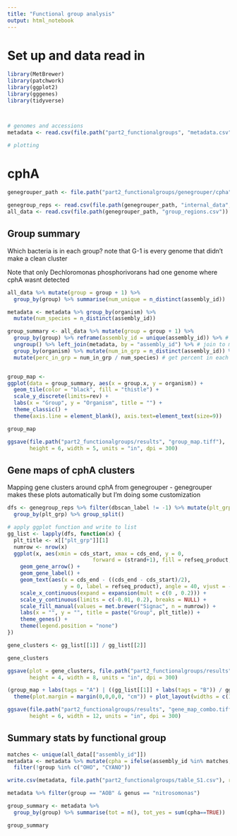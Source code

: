 ```yaml
---
title: "Functional group analysis"
output: html_notebook
---
```


# Set up and data read in

```r
library(MetBrewer)
library(patchwork)
library(ggplot2)
library(gggenes)
library(tidyverse)



# genomes and accessions
metadata <- read.csv(file.path("part2_functionalgroups", "metadata.csv"), header = TRUE)

# plotting

```

# cphA 


```r

genegrouper_path <- file.path("part2_functionalgroups/genegrouper/cpha")

genegroup_reps <- read.csv(file.path(genegrouper_path, "internal_data", "rtable_region_representatives.csv"), header = TRUE)
all_data <- read.csv(file.path(genegrouper_path, "group_regions.csv"))

```

## Group summary
Which bacteria is in each group? note that G-1 is every genome that didn't make a clean cluster

Note that only Dechloromonas phosphorivorans had one genome where cphA wasnt detected
```r

all_data %>% mutate(group = group + 1) %>%
  group_by(group) %>% summarise(num_unique = n_distinct(assembly_id))

metadata <- metadata %>% group_by(organism) %>% 
  mutate(num_species = n_distinct(assembly_id))

group_summary <- all_data %>% mutate(group = group + 1) %>%
  group_by(group) %>% reframe(assembly_id = unique(assembly_id)) %>% # get unique assembly ids by group
  ungroup() %>% left_join(metadata, by = "assembly_id") %>% # join to metadata 
  group_by(organism) %>% mutate(num_in_grp = n_distinct(assembly_id)) %>% # count number of species in each group
  mutate(perc_in_grp = num_in_grp / num_species) # get percent in each group


group_map <- 
ggplot(data = group_summary, aes(x = group.x, y = organism)) +
  geom_tile(color = "black", fill = "thistle") + 
  scale_y_discrete(limits=rev) +
  labs(x = "Group", y = "Organism", title = "") + 
  theme_classic() +
  theme(axis.line = element_blank(), axis.text=element_text(size=9))

group_map

ggsave(file.path("part2_functionalgroups/results", "group_map.tiff"), 
       height = 6, width = 5, units = "in", dpi = 300)


```




## Gene maps of cphA clusters
Mapping gene clusters around cphA from genegrouper - genegrouper makes these plots automatically but I'm doing some customization 

```r

dfs <- genegroup_reps %>% filter(dbscan_label != -1) %>% mutate(plt_grp = dbscan_label + 1) %>%
  group_by(plt_grp) %>% group_split()

# apply ggplot function and write to list
gg_list <- lapply(dfs, function(x) {
  plt_title <- x[["plt_grp"]][1]
  numrow <- nrow(x) 
  ggplot(x, aes(xmin = cds_start, xmax = cds_end, y = 0, 
                           forward = (strand+1), fill = refseq_product, label = refseq_gene)) +
    geom_gene_arrow() + 
    geom_gene_label() +
    geom_text(aes(x = cds_end - ((cds_end - cds_start)/2), 
                  y = 0, label = refseq_product), angle = 40, vjust = -1.5, hjust = 0, size = 3) + 
    scale_x_continuous(expand = expansion(mult = c(0 , 0.2))) + 
    scale_y_continuous(limits = c(-0.01, 0.2), breaks = NULL) + 
    scale_fill_manual(values = met.brewer("Signac", n = numrow)) + 
    labs(x = "", y = "", title = paste("Group", plt_title)) + 
    theme_genes() +
    theme(legend.position = "none")
})

gene_clusters <- gg_list[[1]] / gg_list[[2]]

gene_clusters

ggsave(plot = gene_clusters, file.path("part2_functionalgroups/results", "gene_map_bygroup.tiff"),
       height = 4, width = 8, units = "in", dpi = 300)


```

```r

(group_map + labs(tags = "A") | ((gg_list[[1]] + labs(tags = "B")) / gg_list[[2]])) + 
  theme(plot.margin = margin(0,0,0,0, "cm")) + plot_layout(widths = c(1, 20)) 

ggsave(file.path("part2_functionalgroups/results", "gene_map_combo.tiff"),
       height = 6, width = 12, units = "in", dpi = 300)

```





## Summary stats by functional group
```r

matches <- unique(all_data[["assembly_id"]])
metadata <- metadata %>% mutate(cpha = ifelse(assembly_id %in% matches, TRUE, FALSE)) %>% 
  filter(!group %in% c("OHO", "CYANO"))

write.csv(metadata, file.path("part2_functionalgroups/table_S1.csv"), row.names = FALSE)


```



```r

metadata %>% filter(group == "AOB" & genus == "nitrosomonas")


```


```r

group_summary <- metadata %>% 
  group_by(group) %>% summarise(tot = n(), tot_yes = sum(cpha==TRUE))

group_summary
```



